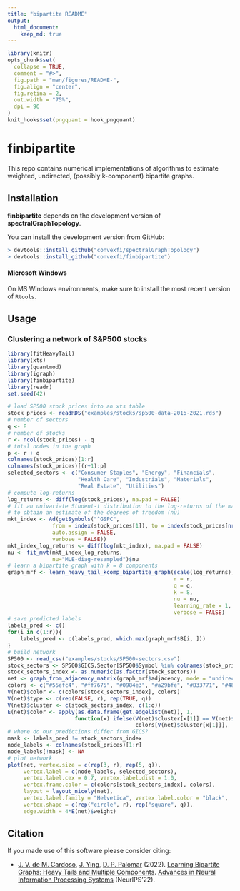 ```yaml
---
title: "bipartite README"
output:
  html_document:
    keep_md: true
---
```


```r
library(knitr)
opts_chunk$set(
  collapse = TRUE,
  comment = "#>",
  fig.path = "man/figures/README-",
  fig.align = "center",
  fig.retina = 2,
  out.width = "75%",
  dpi = 96
)
knit_hooks$set(pngquant = hook_pngquant)
```

# finbipartite

This repo contains numerical implementations of algorithms to estimate weighted, undirected, (possibly k-component) bipartite graphs.


## Installation

**finbipartite** depends on the development version of **spectralGraphTopology**.

You can install the development version from GitHub:
```r
> devtools::install_github("convexfi/spectralGraphTopology")
> devtools::install_github("convexfi/finbipartite")
```

#### Microsoft Windows
On MS Windows environments, make sure to install the most recent version of ``Rtools``.

## Usage

### Clustering a network of S&P500 stocks
```r
library(fitHeavyTail)
library(xts)
library(quantmod)
library(igraph)
library(finbipartite)
library(readr)
set.seed(42)

# load SP500 stock prices into an xts table
stock_prices <- readRDS("examples/stocks/sp500-data-2016-2021.rds")
# number of sectors
q <- 8
# number of stocks
r <- ncol(stock_prices) - q
# total nodes in the graph
p <- r + q
colnames(stock_prices)[1:r]
colnames(stock_prices)[(r+1):p]
selected_sectors <- c("Consumer Staples", "Energy", "Financials",
                      "Health Care", "Industrials", "Materials", 
                      "Real Estate", "Utilities")
# compute log-returns
log_returns <- diff(log(stock_prices), na.pad = FALSE)
# fit an univariate Student-t distribution to the log-returns of the market
# to obtain an estimate of the degrees of freedom (nu)
mkt_index <- Ad(getSymbols("^GSPC",
              from = index(stock_prices[1]), to = index(stock_prices[nrow(stock_prices)]), 
              auto.assign = FALSE, 
              verbose = FALSE))
mkt_index_log_returns <- diff(log(mkt_index), na.pad = FALSE)
nu <- fit_mvt(mkt_index_log_returns,
              nu="MLE-diag-resampled")$nu
# learn a bipartite graph with k = 8 components
graph_mrf <- learn_heavy_tail_kcomp_bipartite_graph(scale(log_returns),
                                                    r = r,
                                                    q = q,
                                                    k = 8,
                                                    nu = nu,
                                                    learning_rate = 1,
                                                    verbose = FALSE)
# save predicted labels
labels_pred <- c()
for(i in c(1:r)){
    labels_pred <- c(labels_pred, which.max(graph_mrf$B[i, ]))
}
# build network
SP500 <- read_csv("examples/stocks/SP500-sectors.csv")
stock_sectors <- SP500$GICS.Sector[SP500$Symbol %in% colnames(stock_prices)[1:r]]
stock_sectors_index <- as.numeric(as.factor(stock_sectors))
net <- graph_from_adjacency_matrix(graph_mrf$adjacency, mode = "undirected", weighted = TRUE)
colors <- c("#55efc4", "#ff7675", "#0984e3", "#a29bfe", "#B33771", "#48dbfb", "#FDA7DF", "#C4E538")
V(net)$color <- c(colors[stock_sectors_index], colors)
V(net)$type <- c(rep(FALSE, r), rep(TRUE, q))
V(net)$cluster <- c(stock_sectors_index, c(1:q))
E(net)$color <- apply(as.data.frame(get.edgelist(net)), 1,
                     function(x) ifelse(V(net)$cluster[x[1]] == V(net)$cluster[x[2]],
                                        colors[V(net)$cluster[x[1]]], 'grey'))
# where do our predictions differ from GICS?
mask <- labels_pred != stock_sectors_index
node_labels <- colnames(stock_prices)[1:r]
node_labels[!mask] <- NA
# plot network
plot(net, vertex.size = c(rep(3, r), rep(5, q)),
     vertex.label = c(node_labels, selected_sectors),
     vertex.label.cex = 0.7, vertex.label.dist = 1.0,
     vertex.frame.color = c(colors[stock_sectors_index], colors),
     layout = layout_nicely(net),
     vertex.label.family = "Helvetica", vertex.label.color = "black",
     vertex.shape = c(rep("circle", r), rep("square", q)),
     edge.width = 4*E(net)$weight)
```

## Citation
If you made use of this software please consider citing:

-   [J. V. de M. Cardoso](https://mirca.github.io), [J. Ying](https://github.com/jxying),
    [D. P. Palomar](https://www.danielppalomar.com) (2022).
    [Learning Bipartite Graphs: Heavy Tails and Multiple Components](https://mirca.github.io).
    [Advances in Neural Information Processing Systems](https://neurips.cc/Conferences/2022) (NeurIPS’22).
